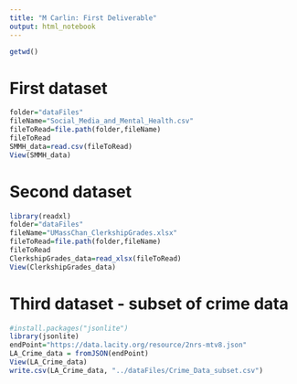 ```yaml
---
title: "M Carlin: First Deliverable"
output: html_notebook
---
```



```r
getwd()
```
# First dataset
```r
folder="dataFiles"
fileName="Social_Media_and_Mental_Health.csv"
fileToRead=file.path(folder,fileName)
fileToRead
SMMH_data=read.csv(fileToRead)
View(SMMH_data)
```

# Second dataset
```r
library(readxl)
folder="dataFiles"
fileName="UMassChan_ClerkshipGrades.xlsx"
fileToRead=file.path(folder,fileName)
fileToRead
ClerkshipGrades_data=read_xlsx(fileToRead)
View(ClerkshipGrades_data)
```

# Third dataset - subset of crime data
```r
#install.packages("jsonlite")
library(jsonlite)
endPoint="https://data.lacity.org/resource/2nrs-mtv8.json"
LA_Crime_data = fromJSON(endPoint)
View(LA_Crime_data)
write.csv(LA_Crime_data, "../dataFiles/Crime_Data_subset.csv")
```

